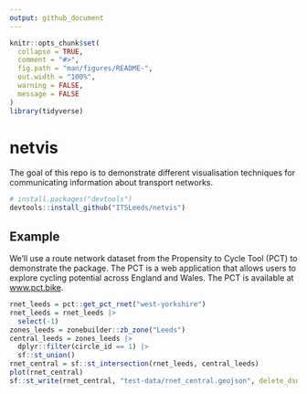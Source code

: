 ```yaml
---
output: github_document
---
```


<!-- README.md is generated from README.Rmd. Please edit that file -->

```r
knitr::opts_chunk$set(
  collapse = TRUE,
  comment = "#>",
  fig.path = "man/figures/README-",
  out.width = "100%",
  warning = FALSE,
  message = FALSE
)
library(tidyverse)
```

# netvis

<!-- badges: start -->
<!-- badges: end -->

The goal of this repo is to demonstrate different visualisation techniques for communicating information about transport networks.

<!-- ## Installation

You can install the development version of netvis from [GitHub](https://github.com/) with:

-->

```r
# install.packages("devtools")
devtools::install_github("ITSLeeds/netvis")
``` 

## Example

We'll use a route network dataset from the Propensity to Cycle Tool (PCT) to demonstrate the package. The PCT is a web application that allows users to explore cycling potential across England and Wales. The PCT is available at [www.pct.bike](https://www.pct.bike/).

```r
rnet_leeds = pct::get_pct_rnet("west-yorkshire")
rnet_leeds = rnet_leeds |>
  select(-1)
zones_leeds = zonebuilder::zb_zone("Leeds")
central_leeds = zones_leeds |>
  dplyr::filter(circle_id == 1) |>
  sf::st_union()
rnet_central = sf::st_intersection(rnet_leeds, central_leeds)
plot(rnet_central)
sf::st_write(rnet_central, "test-data/rnet_central.geojson", delete_dsn = TRUE)
```


